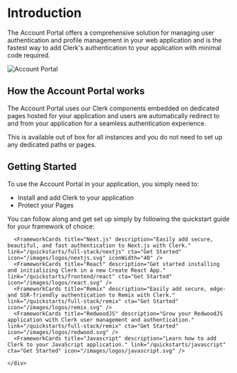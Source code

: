 

# Introduction

The Account Portal offers a comprehensive solution for managing user authentication and profile management in your web application and is the fastest way to add Clerk's authentication to your application with minimal code required. 

![Account Portal](/docs/images/account-portal/account-portal-splash.png)


## How the Account Portal works

The Account Portal uses our Clerk components embedded on dedicated pages hosted for your application and users are automatically redirect to and from your application for a seamless authentication experience.

This is available out of box for all instances and you do not need to set up any dedicated paths or pages.

## Getting Started  

To use the Account Portal in your application, you simply need to: 

- Install and add Clerk to your application
- Protect your Pages

You can follow along and get set up simply by following the quickstart guide for your framework of choice:

<div className="container my-4 min-w-full">
  <div className="grid xl:grid-cols-3 xl:grid-rows-2 md:grid-cols-2 md:grid-rows-3 justify-center gap-x-7">

      <FrameworkCards title="Next.js" description="Easily add secure, beautiful, and fast authentication to Next.js with Clerk." link="/quickstarts/full-stack/nextjs" cta="Get Started" icon="/images/logos/nextjs.svg" iconWidth="40" />
      <FrameworkCards title="React" description="Get started installing and initializing Clerk in a new Create React App." link="/quickstarts/frontend/react" cta="Get Started" icon="/images/logos/react.svg" />
      <FrameworkCards title="Remix" description="Easily add secure, edge- and SSR-friendly authentication to Remix with Clerk." link="/quickstarts/full-stack/remix" cta="Get Started" icon="/images/logos/remix.svg" />
      <FrameworkCards title="RedwoodJS" description="Grow your RedwoodJS application with Clerk user management and authentication." link="/quickstarts/full-stack/remix" cta="Get Started" icon="/images/logos/redwood.svg" />
      <FrameworkCards title="Javascript" description="Learn how to add Clerk to your JavaScript application." link="/quickstarts/javascript" cta="Get Started" icon="/images/logos/javascript.svg" />

    </div>
  </div>
